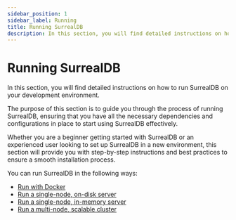 ```yaml
---
sidebar_position: 1
sidebar_label: Running
title: Running SurrealDB
description: In this section, you will find detailed instructions on how to run SurrealDB on your development environment.
---
```


# Running SurrealDB

In this section, you will find detailed instructions on how to run SurrealDB on your development environment.

The purpose of this section is to guide you through the process of running SurrealDB, ensuring that you have all the necessary dependencies and configurations in place to start using SurrealDB effectively.

Whether you are a beginner getting started with SurrealDB or an experienced user looking to set up SurrealDB in a new environment, this section will provide you with step-by-step instructions and best practices to ensure a smooth installation process.

You can run SurrealDB in the following ways:

- [Run with Docker](/docs/surrealdb/installation/running/docker)
- [Run a single-node, on-disk server](/docs/surrealdb/installation/running/file)
- [Run a single-node, in-memory server](/docs/surrealdb/installation/running/memory)
- [Run a multi-node, scalable cluster](/docs/surrealdb/installation/running/tikv)
